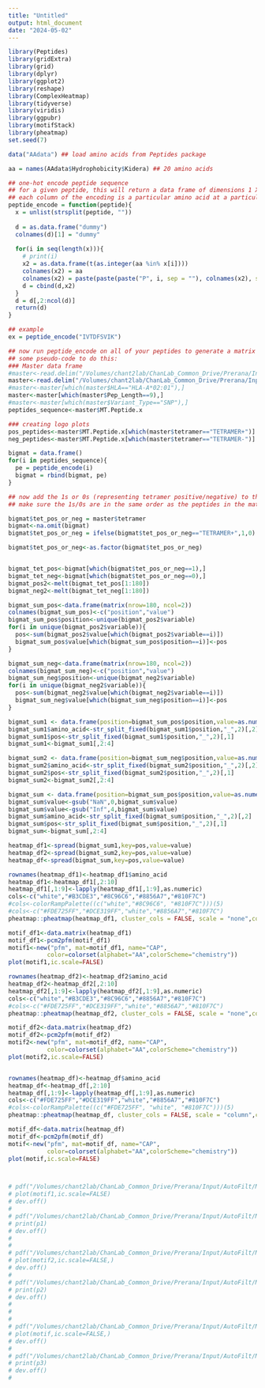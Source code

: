 ```yaml
---
title: "Untitled"
output: html_document
date: "2024-05-02"
---
```

```r
library(Peptides)
library(gridExtra)
library(grid)
library(dplyr)
library(ggplot2)
library(reshape)
library(ComplexHeatmap)
library(tidyverse)
library(viridis)
library(ggpubr)
library(motifStack)
library(pheatmap)
set.seed(7)
```

```r

data("AAdata") ## load amino acids from Peptides package

aa = names(AAdata$Hydrophobicity$Kidera) ## 20 amino acids

## one-hot encode peptide sequence
## for a given peptide, this will return a data frame of dimensions 1 X 180 (assuming the peptide is a 9mer)
## each column of the encoding is a particular amino acid at a particular position (1 if present, 0 if not)
peptide_encode = function(peptide){
  x = unlist(strsplit(peptide, ""))
  
  d = as.data.frame("dummy")
  colnames(d)[1] = "dummy"
  
  for(i in seq(length(x))){
    # print(i)
    x2 = as.data.frame(t(as.integer(aa %in% x[i])))
    colnames(x2) = aa
    colnames(x2) = paste(paste(paste("P", i, sep = ""), colnames(x2), sep = "_"))
    d = cbind(d,x2)
  }
  d = d[,2:ncol(d)]
  return(d)
}

## example
ex = peptide_encode("IVTDFSVIK")

## now run peptide_encode on all of your peptides to generate a matrix of encodings
## some pseudo-code to do this:
### Master data frame
#master<-read.delim("/Volumes/chant2lab/ChanLab_Common_Drive/Prerana/Input/createMaster/data/PAIRED_MASTER_all_sanquin_peptides_July28_NoNA_ccf.txt",header = TRUE, sep = "\t")
master<-read.delim("/Volumes/chant2lab/ChanLab_Common_Drive/Prerana/Input/createMaster/data/PAIRED_MASTER_all_sanquin_peptides_Aug26_NoNA_ccf_newcutoff.txt",header = TRUE, sep = "\t")
#master<-master[which(master$HLA=="HLA-A*02:01"),]
master<-master[which(master$Pep_Length==9),]
#master<-master[which(master$Variant_Type=="SNP"),]
peptides_sequence<-master$MT.Peptide.x

### creating logo plots 
pos_peptides<-master$MT.Peptide.x[which(master$tetramer=="TETRAMER+")]
neg_peptides<-master$MT.Peptide.x[which(master$tetramer=="TETRAMER-")]

bigmat = data.frame()
for(i in peptides_sequence){
  pe = peptide_encode(i)
  bigmat = rbind(bigmat, pe)
}

## now add the 1s or 0s (representing tetramer positive/negative) to the matrix for each peptide you just encoded
## make sure the 1s/0s are in the same order as the peptides in the matrix!

bigmat$tet_pos_or_neg = master$tetramer
bigmat<-na.omit(bigmat)
bigmat$tet_pos_or_neg = ifelse(bigmat$tet_pos_or_neg=="TETRAMER+",1,0)

bigmat$tet_pos_or_neg<-as.factor(bigmat$tet_pos_or_neg)


bigmat_tet_pos<-bigmat[which(bigmat$tet_pos_or_neg==1),]
bigmat_tet_neg<-bigmat[which(bigmat$tet_pos_or_neg==0),]
bigmat_pos2<-melt(bigmat_tet_pos[1:180])
bigmat_neg2<-melt(bigmat_tet_neg[1:180])

bigmat_sum_pos<-data.frame(matrix(nrow=180, ncol=2))
colnames(bigmat_sum_pos)<-c("position","value")
bigmat_sum_pos$position<-unique(bigmat_pos2$variable)
for(i in unique(bigmat_pos2$variable)){
  pos<-sum(bigmat_pos2$value[which(bigmat_pos2$variable==i)])
  bigmat_sum_pos$value[which(bigmat_sum_pos$position==i)]<-pos
}

bigmat_sum_neg<-data.frame(matrix(nrow=180, ncol=2))
colnames(bigmat_sum_neg)<-c("position","value")
bigmat_sum_neg$position<-unique(bigmat_neg2$variable)
for(i in unique(bigmat_neg2$variable)){
  pos<-sum(bigmat_neg2$value[which(bigmat_neg2$variable==i)])
  bigmat_sum_neg$value[which(bigmat_sum_neg$position==i)]<-pos
}

bigmat_sum1 <- data.frame(position=bigmat_sum_pos$position,value=as.numeric(bigmat_sum_pos$value/171))##(0.00000,0.00243)
bigmat_sum1$amino_acid<-str_split_fixed(bigmat_sum1$position,"_",2)[,2]
bigmat_sum1$pos<-str_split_fixed(bigmat_sum1$position,"_",2)[,1]
bigmat_sum1<-bigmat_sum1[,2:4]

bigmat_sum2 <- data.frame(position=bigmat_sum_neg$position,value=as.numeric(bigmat_sum_neg$value/266))##(0.00000,0.00000)
bigmat_sum2$amino_acid<-str_split_fixed(bigmat_sum2$position,"_",2)[,2]
bigmat_sum2$pos<-str_split_fixed(bigmat_sum2$position,"_",2)[,1]
bigmat_sum2<-bigmat_sum2[,2:4]

bigmat_sum <- data.frame(position=bigmat_sum_pos$position,value=as.numeric(((bigmat_sum_pos$value/171))/((bigmat_sum_neg$value/266))))
bigmat_sum$value<-gsub("NaN",0,bigmat_sum$value)
bigmat_sum$value<-gsub("Inf",4,bigmat_sum$value)
bigmat_sum$amino_acid<-str_split_fixed(bigmat_sum$position,"_",2)[,2]
bigmat_sum$pos<-str_split_fixed(bigmat_sum$position,"_",2)[,1]
bigmat_sum<-bigmat_sum[,2:4]

heatmap_df1<-spread(bigmat_sum1,key=pos,value=value)
heatmap_df2<-spread(bigmat_sum2,key=pos,value=value)
heatmap_df<-spread(bigmat_sum,key=pos,value=value)

rownames(heatmap_df1)<-heatmap_df1$amino_acid
heatmap_df1<-heatmap_df1[,2:10]
heatmap_df1[,1:9]<-lapply(heatmap_df1[,1:9],as.numeric)
cols<-c("white","#B3CDE3","#8C96C6","#8856A7","#810F7C")
#cols<-colorRampPalette((c("white","#8C96C6", "#810F7C")))(5)
#cols<-c("#FDE725FF","#DCE319FF","white","#8856A7","#810F7C")
pheatmap::pheatmap(heatmap_df1, cluster_cols = FALSE, scale = "none",color =cols)

motif_df1<-data.matrix(heatmap_df1)
motif_df1<-pcm2pfm(motif_df1)
motif1<-new("pfm", mat=motif_df1, name="CAP",
           color=colorset(alphabet="AA",colorScheme="chemistry"))
plot(motif1,ic.scale=FALSE)

rownames(heatmap_df2)<-heatmap_df2$amino_acid
heatmap_df2<-heatmap_df2[,2:10]
heatmap_df2[,1:9]<-lapply(heatmap_df2[,1:9],as.numeric)
cols<-c("white","#B3CDE3","#8C96C6","#8856A7","#810F7C")
#cols<-c("#FDE725FF","#DCE319FF","white","#8856A7","#810F7C")
pheatmap::pheatmap(heatmap_df2, cluster_cols = FALSE, scale = "none",color =cols)

motif_df2<-data.matrix(heatmap_df2)
motif_df2<-pcm2pfm(motif_df2)
motif2<-new("pfm", mat=motif_df2, name="CAP",
           color=colorset(alphabet="AA",colorScheme="chemistry"))
plot(motif2,ic.scale=FALSE)


rownames(heatmap_df)<-heatmap_df$amino_acid
heatmap_df<-heatmap_df[,2:10]
heatmap_df[,1:9]<-lapply(heatmap_df[,1:9],as.numeric)
cols<-c("#FDE725FF","#DCE319FF","white","#8856A7","#810F7C")
#cols<-colorRampPalette((c("#FDE725FF", "white", "#810F7C")))(5)
pheatmap::pheatmap(heatmap_df, cluster_cols = FALSE, scale = "column",color =cols)

motif_df<-data.matrix(heatmap_df)
motif_df<-pcm2pfm(motif_df)
motif<-new("pfm", mat=motif_df, name="CAP",
           color=colorset(alphabet="AA",colorScheme="chemistry"))
plot(motif,ic.scale=FALSE)



# pdf("/Volumes/chant2lab/ChanLab_Common_Drive/Prerana/Input/AutoFilt/MachineLearning_v2/data/model_outputs/integrated_model/bootstrap_50runs_70/predictions_m50/seqLogo/motif_tet+_allHLA_2cell.pdf", onefile = TRUE,width=6,height=3)
# plot(motif1,ic.scale=FALSE)
# dev.off()
# 
# pdf("/Volumes/chant2lab/ChanLab_Common_Drive/Prerana/Input/AutoFilt/MachineLearning_v2/data/model_outputs/integrated_model/bootstrap_50runs_70/predictions_m50/seqLogo/heatmap_tet+_allHLA_2cell_1.pdf",width=6,height=8)
# print(p1)
# dev.off()
# 
# 
# pdf("/Volumes/chant2lab/ChanLab_Common_Drive/Prerana/Input/AutoFilt/MachineLearning_v2/data/model_outputs/integrated_model/bootstrap_50runs_70/predictions_m50/seqLogo/motif_tet-_allHLA_2cell.pdf", onefile = TRUE,width=6,height=3)
# plot(motif2,ic.scale=FALSE,)
# dev.off()
# 
# pdf("/Volumes/chant2lab/ChanLab_Common_Drive/Prerana/Input/AutoFilt/MachineLearning_v2/data/model_outputs/integrated_model/bootstrap_50runs_70/predictions_m50/seqLogo/heatmap_tet-_allHLA_2cell_1.pdf",width=6,height=8)
# print(p2)
# dev.off()
# 
# 
# 
# pdf("/Volumes/chant2lab/ChanLab_Common_Drive/Prerana/Input/AutoFilt/MachineLearning_v2/data/model_outputs/integrated_model/bootstrap_50runs_70/predictions_m50/seqLogo/motif_allHLA_2cell.pdf", onefile = TRUE,width=6,height=3)
# plot(motif,ic.scale=FALSE,)
# dev.off()
# 
# pdf("/Volumes/chant2lab/ChanLab_Common_Drive/Prerana/Input/AutoFilt/MachineLearning_v2/data/model_outputs/integrated_model/bootstrap_50runs_70/predictions_m50/seqLogo/heatmap_allHLA_2cell.pdf",width=6,height=8)
# print(p3)
# dev.off()
# 
```

